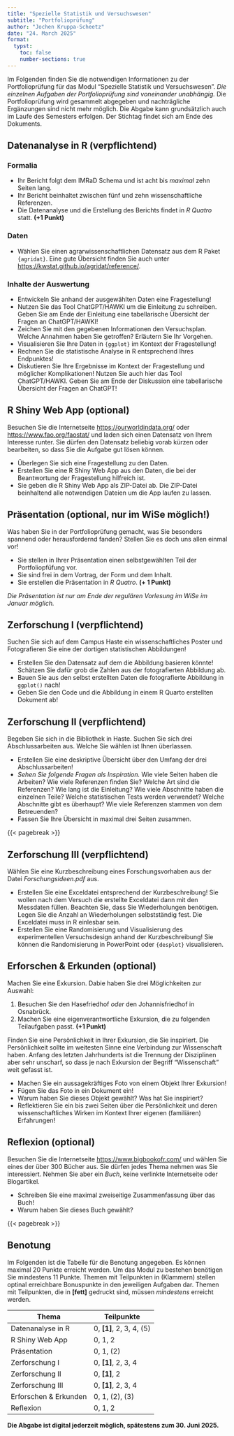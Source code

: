 ```yaml
---
title: "Spezielle Statistik und Versuchswesen"
subtitle: "Portfolioprüfung"
author: "Jochen Kruppa-Scheetz"
date: "24. March 2025"
format:
  typst:
    toc: false
    number-sections: true
---
```


Im Folgenden finden Sie die notwendigen Informationen zu der Portfolioprüfung für das Modul "Spezielle Statistik und Versuchswesen". *Die einzelnen Aufgaben der Portfolioprüfung sind voneinander unabhängig.* Die Portfolioprüfung wird gesammelt abgegeben und nachträgliche Ergänzungen sind nicht mehr möglich. Die Abgabe kann grundsätzlich auch im Laufe des Semesters erfolgen. Der Stichtag findet sich am Ende des Dokuments.

## Datenanalyse in R (verpflichtend)

### Formalia

-   Ihr Bericht folgt dem IMRaD Schema und ist acht bis *maximal* zehn Seiten lang.
-   Ihr Bericht beinhaltet zwischen fünf und zehn wissenschaftliche Referenzen. 
-   Die Datenanalyse und die Erstellung des Berichts findet in *R Quatro* statt. **(+1 Punkt)**

### Daten

-   Wählen Sie einen agrarwissenschaftlichen Datensatz aus dem R Paket `{agridat}`. Eine gute Übersicht finden Sie auch unter <https://kwstat.github.io/agridat/reference/>.

### Inhalte der Auswertung

-   Entwickeln Sie anhand der ausgewählten Daten eine Fragestellung!
-   Nutzen Sie das Tool ChatGPT/HAWKI  um die Einleitung zu schreiben. Geben Sie am Ende der Einleitung eine tabellarische Übersicht der Fragen an ChatGPT/HAWKI!
-   Zeichen Sie mit den gegebenen Informationen den Versuchsplan. Welche Annahmen haben Sie getroffen? Erläutern Sie Ihr Vorgehen.
-   Visualisieren Sie Ihre Daten in `{ggplot}` im Kontext der Fragestellung!
-   Rechnen Sie die statistische Analyse in R entsprechend Ihres Endpunktes! 
-   Diskutieren Sie Ihre Ergebnisse im Kontext der Fragestellung und möglicher Komplikationen! Nutzen Sie auch hier das Tool ChatGPT/HAWKI. Geben Sie am Ende der Diskussion eine tabellarische Übersicht der Fragen an ChatGPT!

## R Shiny Web App (optional)

Besuchen Sie die Internetseite <https://ourworldindata.org/> oder <https://www.fao.org/faostat/> und laden sich einen Datensatz von Ihrem Interesse runter. Sie dürfen den Datensatz beliebig vorab kürzen oder bearbeiten, so dass Sie die Aufgabe gut lösen können.

-   Überlegen Sie sich eine Fragestellung zu den Daten.
-   Erstellen Sie eine R Shiny Web App aus den Daten, die bei der Beantwortung der Fragestellung hilfreich ist.
-   Sie geben die R Shiny Web App als ZIP-Datei ab. Die ZIP-Datei beinhaltend alle notwendigen Dateien um die App laufen zu lassen.

## Präsentation (optional, nur im WiSe möglich!)

Was haben Sie in der Portfolioprüfung gemacht, was Sie besonders spannend oder herausfordernd fanden? Stellen Sie es doch uns allen einmal vor!

- Sie stellen in Ihrer Präsentation einen selbstgewählten Teil der Portfoliopfüfung vor. 
- Sie sind frei in dem Vortrag, der Form und dem Inhalt.
- Sie erstellen die Präsentation in *R Quatro*. **(+ 1 Punkt)**

*Die Präsentation ist nur am Ende der regulären Vorlesung im WiSe im Januar möglich.* 

## Zerforschung I (verpflichtend)

Suchen Sie sich auf dem Campus Haste ein wissenschaftliches Poster und Fotografieren Sie eine der dortigen statistischen Abbildungen!

-   Erstellen Sie den Datensatz auf dem die Abbildung basieren könnte! Schätzen Sie dafür grob die Zahlen aus der fotografierten Abbildung ab.
-   Bauen Sie aus den selbst erstellten Daten die fotografierte Abbildung in `ggplot()` nach!
-   Geben Sie den Code und die Abbildung in einem R Quarto erstellten Dokument ab!

## Zerforschung II (verpflichtend)

Begeben Sie sich in die Bibliothek in Haste. Suchen Sie sich drei Abschlussarbeiten aus. Welche Sie wählen ist Ihnen überlassen.

-   Erstellen Sie eine deskriptive Übersicht über den Umfang der drei Abschlussarbeiten!
-   *Sehen Sie folgende Fragen als Inspiration.* Wie viele Seiten haben die Arbeiten? Wie viele Referenzen finden Sie? Welche Art sind die Referenzen? Wie lang ist die Einleitung? Wie viele Abschnitte haben die einzelnen Teile? Welche statistischen Tests werden verwendet? Welche Abschnitte gibt es überhaupt? Wie viele Referenzen stammen von dem Betreuenden?
-   Fassen Sie Ihre Übersicht in maximal drei Seiten zusammen.

{{< pagebreak >}}

## Zerforschung III (verpflichtend)

Wählen Sie eine Kurzbeschreibung eines Forschungsvorhaben aus der Datei *Forschungsideen.pdf* aus.

-   Erstellen Sie eine Exceldatei entsprechend der Kurzbeschreibung! Sie wollen nach dem Versuch die erstellte Exceldatei dann mit den Messdaten füllen. Beachten Sie, dass Sie Wiederholungen benötigen. Legen Sie die Anzahl an Wiederholungen selbstständig fest. Die Exceldatei muss in R einlesbar sein.
-   Erstellen Sie eine Randomisierung und Visualisierung des experimentellen Versuchsdesign anhand der Kurzbeschreibung! Sie können die Randomisierung in PowerPoint oder `{desplot}` visualisieren.

## Erforschen & Erkunden (optional)

Machen Sie eine Exkursion. Dabie haben Sie drei Möglichkeiten zur Auswahl:

1) Besuchen Sie den Hasefriedhof *oder* den Johannisfriedhof in Osnabrück.
2) Machen Sie eine eigenverantwortliche Exkursion, die zu folgenden Teilaufgaben passt. **(+1 Punkt)**

Finden Sie eine Persönlichkeit in Ihrer Exkursion, die Sie inspiriert. Die Persönlichkeit sollte im weitesten Sinne eine Verbindung zur Wissenschaft haben. Anfang des letzten Jahrhunderts ist die Trennung der Disziplinen aber sehr unscharf, so dass je nach Exkursion der Begriff "Wissenschaft" weit gefasst ist.

-   Machen Sie ein aussagekräftiges Foto von einem Objekt Ihrer Exkursion!
-   Fügen Sie das Foto in ein Dokument ein!
-   Warum haben Sie dieses Objekt gewählt? Was hat Sie inspiriert? 
-   Reflektieren Sie ein bis zwei Seiten über die Persönlichkeit und deren wissenschaftliches Wirken im Kontext Ihrer eigenen (familiären) Erfahrungen! 

## Reflexion (optional)

Besuchen Sie die Internetseite <https://www.bigbookofr.com/> und wählen Sie eines der über 300 Bücher aus. Sie dürfen jedes Thema nehmen was Sie interessiert. Nehmen Sie aber ein *Buch*, keine verlinkte Internetseite oder Blogartikel.

-   Schreiben Sie eine maximal zweiseitige Zusammenfassung über das Buch!
-   Warum haben Sie dieses Buch gewählt?

{{< pagebreak >}}

## Benotung

Im Folgenden ist die Tabelle für die Benotung angegeben. Es können maximal 20 Punkte erreicht werden. Um das Modul zu bestehen benötigen Sie mindestens 11 Punkte. Themen mit Teilpunkten in (Klammern) stellen optinal erreichbare Bonuspunkte in den jeweiligen Aufgaben dar. Themen mit Teilpunkten, die in **[fett]** gedruckt sind, müssen *mindestens* erreicht werden. 

| Thema                 | Teilpunkte    | 
|-----------------------|---------------|
| Datenanalyse in R     | 0, **[1]**, 2, 3, 4, (5) |      
| R Shiny Web App       | 0, 1, 2  |       
| Präsentation          | 0, 1, (2)          |      
| Zerforschung I        | 0, **[1]**, 2, 3, 4 |      
| Zerforschung II       | 0, **[1]**, 2       |        
| Zerforschung III      | 0, **[1]**, 2, 3, 4 |       
| Erforschen & Erkunden | 0, 1, (2), (3)       |       
| Reflexion             | 0, 1, 2       |        

**Die Abgabe ist digital jederzeit möglich, spätestens zum 30. Juni 2025.**
